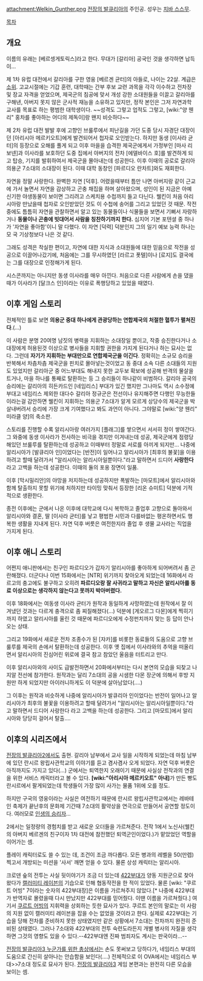 attachment:Welkin_Gunther.png
[[전장의 발큐리아]]의 주인공. 성우는 [[치바 스스무]].

[[목차]]
== 개요 ==
이름의 유래는 [베르셍게토릭스]라고 한다. 무대가 [갈리아] 공국인 것을 생각하면 납득이...

제 1차 유럽 대전에서 갈리아를 구한 영웅 [베르겐 균터]의 아들로, 나이는 22살. 계급은 [[소위]]. 고교시절에는 기갑 훈련, 대학때는 간부 후보 교련 과목을 각각 이수하고 전차장 및 장교 자격을 얻었으며, 제국군의 침공에 맞서 개성 강한 소대원들을 이끌고 갈리아를 구해낸, 아버지 못지 않은 군사적 재능을 소유하고 있지만, 정작 본인은 그저 자연과학 교사를 목표로 하는 평범한 대학생이다. ~~성격도 그렇고 업적도 그렇고, [wiki:"양 웬리" 홍차를 좋아하는 어디의 제독이]랑 왠지 비슷하다~~

제 2차 유럽 대전 발발 후에 고향인 브룰루에서 피난길을 가던 도중 당시 자경단 대장이던 [아리시아 메르키오트]에게 발견되어서 첩자로 오인받는다. 하지만 동생 [이사라 균터]의 등장으로 오해를 풀게 되고 이후 마을을 습격한 제국군에게서 가정부인 [마사 리보넨]과 이사라를 보호하던 도중 집에서 아버지의 전차 [에델바이스 호]를 발견하게 되고 탑승, 기지를 발휘하여서 제국군을 몰아내는데 성공한다. 이후 이때의 공로로 갈리아 의용군 7소대의 소대장이 된다. 이때 대학 동창인 [파르디오 란차트]와도 재회한다.

자연을 정말 사랑한다. 완벽한 자연 [덕후]. 어렸을때부터 틈만 나면 아버지랑 같이 근교에 가서 놀면서 자연을 감상하고 곤충 채집을 하며 살아왔으며, 성인이 된 지금은 아예 신기한 야생동물이 보이면 그리려고 스케치용 수첩까지 들고 다닌다. 웰킨이 처음 아리시아랑 만났을때 첩자로 오인받았던 것도 이 수첩에 송어를 그리고 있었던 것 때문. 작전 중에도 틈틈히 자연을 관찰하면서 알고 있는 동물들이나 식물들을 보면서 기뻐서 자랑하거나 '''동물이나 곤충에 빗대어서 사람을 칭찬하기까지 한다.''' 심지어 기본 포텐셜 중 하나가 '자연을 좋아함'이니 말 다했다. 이 자연 [덕력] 덕분인지 그의 일기 예보 능력 하나는 모 국 기상청보다 나은 것 같다. 

그래도 성격은 착실한 편이고, 자연에 대한 지식과 소대원들에 대한 믿음으로 작전을 성공으로 이끌어나갔기에, 처음에는 그를 무시하였던 [라르고 폿텔]이나 [로지]도 결국에는 그를 대장으로 인정해가게 된다. 

시스콘까지는 아니지만 동생 이사라를 매우 아낀다. 처음으로 다른 사람에게 손을 댔을때가 이사라가 [달크스 인]이라는 이유로 폭행당하고 있었을 때였다.

== 이후 게임 스토리 ==
전체적인 틀로 보면 '''의용군 중대 하나에게 관광당하는 연합제국의 처절한 혈투가 펼쳐진다'''.(...)

이 사람은 분명 20여명 남짓의 병력을 지휘하는 소대장일 뿐이고, 작중 승진한다거나 소대장에게 허용된것 이상으로 병사들을 지휘할 권한을 가지게 된다거나 하는 묘사는 없다. 그런데 '''자기가 지휘하는 부대만으로 연합제국군을 이긴다'''. 정확히는 소규모 승리을 반복해서 차츰차츰 제국군을 핀치로 몰아넣는것이었고 동 중대 소속 다른 소대들의 지원도 있었지만 갈리아군 중 어느부대도 해내지 못한 교두보 확보에 성공해 반격의 물살을 트거나, 마을 하나를 통째로 탈환하는 등 그 승리들이 하나같이 비범하다. 갈리아 공국의 승리에는 갈리아의 히든카드인 [네임리스] 부대가 있긴 했지만 그나마도 역시 소수정예부대고 네임리스 제외한 대다수 갈리아 정규군은 전선이나 유지해주면 다행인 무능한들이라는걸 감안하면 웰킨이 지휘하는 의용군 7소대가 알게 모르게 상당수의 제국군을 박살내버려서 승리에 가장 크게 기여했다고 봐도 과언이 아니다. 그야말로 [wiki:"양 웬리" 미라클 양]의 축소판.

스토리를 진행할 수록 알리시아랑 여러가지 [플래그]를 쌓으면서 서서히 정이 쌓여간다. 그 와중에 동생 이사라가 전사하는 비극을 겪지만 이겨내는데 성공, 제국군에게 점령당해있던 브룰루를 탈환하는데 성공하고 이때부터 정말로 서로를 아끼게 되지만... 나중에 알리시아가 [발큐리아 인]이었다는 [반전]이 일어나고 알리시아가 [최후의 불꽃]을 이용하려고 할때 달려가서 "알리시아는 알리시아일뿐이다."라고 말하면서 드디어 '''사랑한다''' 라고 고백을 하는데 성공한다. 이때의 둘의 포옹 장면이 일품.

이후 [막시밀리안]의 야망을 저지하는데 성공하지만 폭발하는 [마모트]에서 알리시아와 함께 탈출하지 못할 위기에 처하지만 타이밍 맞춰서 등장한 [리온 슈미트] 덕분에 기적적으로 생환한다.

종전 이후에는 군에서 나온 이후에 대학교에 다시 복학하고 졸업후 고향으로 돌아와서 알리시아와 결혼, 딸 [이사라 균터]를 낳고 평범한 시민과 다를바없는 평온하면서도 행복한 생활을 지내게 된다. 자연 덕후 버릇은 여전한지라 졸업 후 생물 교사라는 직업을 가지게 된다.

== 이후 애니 스토리 ==
어쩐지 애니판에서는 친구인 파르디오가 갑자기 알리시아를 좋아하게 되어버려서 좀 곤란해졌다. 더군다나 이번 15화에서는 [NTR] 위기까지 찾아오게 되었는데 16화에서 라르고의 충고에도 불구하고 오히려 '''파르디오랑 잘 사귀라고 말하고 자신은 알리시아를 동료 이상으로는 생각하지 않는다고 못까지 박아버렸다.''' 

이후 18화에서는 여동생 이사라 균터가 원작과 동일하게 사망하였는데 원작에서 잘 이겨냈던 것과는 다르게 충격으로 좀 찌질해졌다(...) 덕분에 [게오르그 다몬]에게 찍히기까지 하였고 알리시아를 울린 것 때문에 파르디오에게 수정펀치까지 맞는 등 답이 안나오는 상태.

그리고 19화에서 새로운 전차 조종수가 된 [쟈카]를 비롯한 동료들의 도움으로 고향 브룰루를 제국의 손에서 탈환하는데 성공한다. 이후 옛 집에서 이사라와의 추억을 떠올리면서 알리시아의 진심어린 위로에 결국 참고 참았던 울음을 터트리고 만다.

이후 알리시아와의 사이도 급발전하면서 20화에서부터는 다시 본연의 모습을 되찾고 나지알 전선에 참가한다. 원작과는 달리 7소대의 공을 시샘한 다몬 장군에 의해서 후방 지원만 하게 되었지만 아이러니하게도 이 덕분에 살아남았다(....)

그 이후는 원작과 비슷하게 나중에 알리시아가 발큐리아 인이었다는 반전이 일어나고 알리시아가 최후의 불꽃을 이용하려고 할때 달려가서 "알리시아는 알리시아일뿐이다."라고 말하면서 드디어 사랑한다 라고 고백을 하는데 성공한다. 
그리고 [마모트]에서 알리시아와 당당히 걸어서 탈출....

== 이후의 시리즈에서 ==
[[전장의 발큐리아2]]에서도 출현. 갈리아 남부에서 교사 일을 시작하게 되었는데 마침 남부에 있던 란시르 왕립사관학교의 이야기를 듣고 겸사겸사 오게 되었다. 자연 덕후 버릇은 아직까지도 가지고 있다(...) 군에서는 퇴역한지 오래이기 때문에 사실상 전작과의 연결을 위한 서비스 캐릭터라고 볼 수 있다.
'''[wiki:"아리시아 메르키오트" 아내]'''가 만든 빵도 란시르에서 팔게되었는데 학생들이 가장 많이 사가는 물품 1위에 오를 정도.

하지만 구국의 영웅이라는 사실은 여전하기 때문에 란시르 왕립사관학교에서는 레바테인 축제가 끝난후의 문화제 기간때 7소대의 활약상을 연극으로 만들어서 공연할 정도이다. 여러모로 [[인생의 승리자]]...

2에서는 일정량의 경험치를 받고 새로운 오더들을 가르쳐준다. 전작 1에서 노신사(웰킨의 아버지 베르겐의 친구이자 1차 대전에 참전했던 퇴역군인이었다.)가 맡았었던 역할을 이어가는 셈.

플레이 캐릭터로도 쓸 수 있는 데, 조건이 조금 까다롭다. 모든 병과의 레벨을 50(만렙)찍고서 개방되는 미션을 '사서' 깨면 얻을 수 있다. 물론 상성 캐릭터는 알리시아.

크로덴 숲의 전투는 사실 뒷이야기가 조금 더 있는데 [[422부대]]가 양동 지원군으로 찾아왔다가 [[캘러미티 레이븐]]의 기습으로 인해 협동작전을 한 적이 있었다. 물론 [wiki: "쿠르트 어빙" 7이라는 숫자의 422부대장]은 이름을 가르쳐주지 않았다.[* 나중에 422부대가 반역자로 몰렸을때 다시 만났지만 422부대를 믿어줬다. 이땐 이름을 가르쳐줬다.] 여기서 [[쿠르트 어빙]]의 지휘력을 상회하는 듯한 묘사가 있다. 쿠르트 본인의 말로는 이 사람의 지원 없이 캘러미티 레이븐을 잡을 수는 없었을 것이라고 한다. 실제로 422부대는 기습을 당해 전차를 준비하지 못한 상태였지만 같은 상황에서 7소대는 전차까지 완전히 준비된 상태였다. 그러나 7소대와 422부대의 전투 숙련도라든지 개별 병사의 자질을 생각하면 그것의 영향도 있을 수 있다.--422부대엔 진짜 범죄자도 계시는 판국이라...--

[[전장의 발큐리아3 누군가를 위한 총상]]에서는 손도 못써보고 당하다가, 네임리스 부대의 도움으로 간신히 살아나는 안습함을 보인다(....) 전체적으로 이 OVA에서는 네임리스 부대>>7소대 정도로 묘사가 된다. [[전장의 발큐리아3]] 게임 본편과는 완전히 다른 모습을 보이는 셈.
